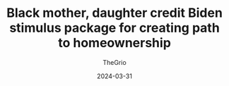 ---
title: Black mother, daughter credit Biden stimulus package for creating path to homeownership
featuredImg: https://thegrio.com/wp-content/uploads/2024/03/Latreca-Ikina-Biden.png?w=1074
type: "News Article"
url: "https://thegrio.com/2024/03/31/black-mother-daughter-thank-biden-for-path-to-homeownership/"
excerpt: A Black mother and her daughter have credited President Joe Biden for helping them achieve their dream of homeownership in Las Vegas, aided by the $1.9 trillion coronavirus stimulus package passed in 2021.
date: 2024-03-31
author: TheGrio
tags:
  - Political Action
---